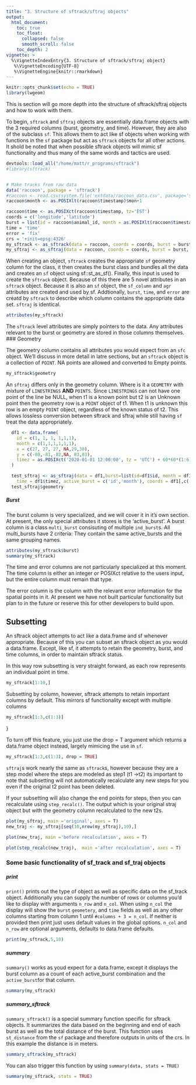 ```yaml
---
title: "3. Structure of sftrack/sftraj objects"
output:
  html_document:
    toc: true
    toc_float:
      collapsed: false
      smooth_scroll: false
    toc_depth: 2
vignette: >
  %\VignetteIndexEntry{3. Structure of sftrack/sftraj object}
   %\VignetteEncoding{UTF-8}
   %\VignetteEngine{knitr::rmarkdown}
---
```

```r
knitr::opts_chunk$set(echo = TRUE)
library(lwgeom)
```
This is section will go more depth into the structure of sftrack/sftraj objects and how to work with them.

To begin, `sftrack` and `sftraj` objects are essentially data.frame objects with the 3 required columns (burst, geometry, and time). However, they are also of the subclass `sf`. This allows them to act like sf objects when working with functions in the `sf` package but act as `sftrack` objects for all other actions. It shold be noted that when possible sftrack objects will mimic sf functionality and thus many of the same words and tactics are used.

```r
devtools::load_all("/home/matt/r_programs/sftrack")
#library(sftrack)


# Make tracks from raw data
data('raccoon', package = 'sftrack')
#raccoon <- read.csv(system.file('extdata/raccoon_data.csv', package='sftrack'))
raccoon$month <- as.POSIXlt(raccoon$timestamp)$mon+1

raccoon$time <- as.POSIXct(raccoon$timestamp, tz='EST')
coords = c('longitude','latitude')
burst = list(id = raccoon$animal_id, month = as.POSIXlt(raccoon$timestamp)$mon+1)
time = 'time'
error = 'fix'
crs = '+init=epsg:4326'
my_sftrack <- as_sftrack(data = raccoon, coords = coords, burst = burst, time = time, error = error, crs = crs)
my_sftraj <- as_sftraj(data = raccoon, coords = coords, burst = burst, time = time, error = error, crs = crs)

```

When creating an object, `sftrack` creates the appropriate `sf` geometry column for the class, it then creates the burst class and bundles all the data and creates an `sf` object using sf::st_as_sf(). Finally, this input is used to create the `sftrack` object. Because of this there are 5 novel attributes in an `sftrack` object. Because it is also an `sf` object, the `sf_column` and `agr` attributes are created and used by sf. Addtionally, `burst`, `time`, and `error` are creatd by `sftrack` to describe which column contains the appropriate data set. `sftraj` is identical.

```r
attributes(my_sftrack)
```

The `sftrack` level attributes are simply pointers to the data. Any attributes relevant to the burst or geometry are stored in those columns themselves. 
### Geometry

The geometry column contains all attributes you would expect from an `sfc` object. We'll discuss in more detail in latre sections, but an `sftrack` object is a collection of `POINT`. NA points are allowed and converted to Empty points. 
```r
my_sftrack$geometry
```

An `sftraj` differs only in the geometry column. Where is it a `GEOMETRY` with mixture of `LINESTRINGS` **AND** `POINTS`. Since `LINESTRINGS` can not have one point of the line be NULL, when t1 is a known point but t2 is an Unknown point then the geometry row is a `POINT` object of t1. When t1 is unknown this row is an empty `POINT` object, regardless of the known status of t2. This allows lossless conversion between sftrack and sftraj while still having `sf` treat the data appropriately.


```r
  df1 <- data.frame(
    id = c(1, 1, 1, 1,1,1),
    month = c(1,1,1,1,1,1),
    x = c(27, 27, 27, NA,29,30),
    y = c(-80,-81,-82,NA, 83,83),
    timez = as.POSIXct('2020-01-01 12:00:00', tz = 'UTC') + 60*60*(1:6)
  )

  test_sftraj <- as_sftraj(data = df1,burst=list(id=df1$id, month = df1$month),
    time = df1$timez, active_burst = c('id','month'), coords = df1[,c('x','y')])
  test_sftraj$geometry
```

##### Burst
The burst column is very specialized, and we will cover it in it's own section. At present, the only special attributes it stores is the 'active_burst'. A burst column is a class `multi_burst` consisuting of multiple `ind_burst`s. All multi_bursts have 2 criteria: They contain the same active_bursts and the same grouping names. 

```r
attributes(my_sftrack$burst)
summary(my_sftrack)
```

The time and error columns are not particularly specialized at this moment. The time column is either an integer or POSIXct relative to the users input, but the entire column must remain that type.

The error column is the column with the relevant error information for the spatial points in it. At present we have not built particular functionality but plan to in the future or reserve this for other developers to build upon.


## Subsetting

An sftrack object attempts to act like a data.frame and sf whenever appropriate. Because of this you can subset an sftrack object as you would a data.frame. Except, like sf, it attempts to retain the geometry, burst, and time columns, in order to maintain sftrack status.

In this way row subsetting is very straight forward, as each row represents an individual point in time.

```r

my_sftrack[1:10,]
```

Subsetting by column, however, sftrack attempts to retain important columns by default. This mirrors sf functionality except with multiple columns

```r

my_sftrack[1:3,c(1:3)]
```
}

To turn off this feature, you just use the drop = T argument which returns a data.frame object instead, largely mimicing the use in `sf`.

```r
my_sftrack[1:3,c(1:3), drop = TRUE]
```

`sftraj`s work nearly the same as `sftrack`s, however because they are a step model where the steps are modeled as step1 (t1 ->t2) its important to note that subsetting will not automatically recalculate any new steps for you even if the original t2 point has been deleted.

If your subsetting will also change the end points for steps, then you can recalculate using `step_recalc()`. The output which is your original straj object but with the geometry column recalculated to the new t2s. 

```r
plot(my_sftraj, main ='original', axes = T)
new_traj <- my_sftraj[seq(10,nrow(my_sftraj),10),]

plot(new_traj, main ='before recalculation', axes = T)

plot(step_recalc(new_traj),  main ='after recalculation', axes = T)
```

### Some basic functionality of sf_track and sf_traj objects

##### print  

`print()` prints out the type of object as well as specific data on the sf_track object. Additionally you can supply the number of rows or columns you'd like to display with arguments `n_row` and `n_col`. When using `n_col` the display will show the `burst` `geometery`, and `time` fields as well as any other columns starting from column 1 until `#columns + 3 = n_col`. If neither is provided then print just uses default values in the global options. `n_col` and `n_row` are optional arguments, defaults to data.frame defaults.

```r

print(my_sftrack,5,10)
```

##### summary  

`summary()` works as youd expect for a data.frame, except it displays the burst column as a count of each active_burst combination and the `active_burst `for that column.  
```r
summary(my_sftrack)
```

##### summary_sftrack  

`summary_sftrack()` is a special summary function specific for sftrack objects. It summarizes the data based on the beginning and end of each burst as well as the total distance of the burst. This function uses `st_distance` from the `sf` package and therefore outputs in units of the crs. In this example the distance is in meters.
```r
summary_sftrack(my_sftrack)

```

You can also trigger this function by using `summary(data, stats = TRUE)`

```r
summary(my_sftrack, stats = TRUE)
```



